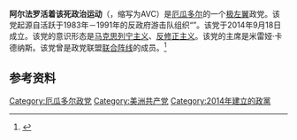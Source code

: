 '''阿尔法罗活着该死政治运动'''（{{lang-es|Movimiento Político Alfaro Vive Carajo}}，缩写为AVC）是[[厄瓜多尔|厄瓜多尔]]的一个[[极左翼|极左翼]]政党。该党起源自活跃于1983年－1991年的反政府游击队组织“{{le|阿尔法罗活着，该死！|¡Alfaro Vive, Carajo!}}”。该党于2014年9月18日成立。该党的意识形态是[[马克思列宁主义|马克思列宁主义]]、[[反修正主义|反修正主义]]。该党的主席是米雷娅·卡德纳斯。该党曾是政党联盟[[联合阵线_(厄瓜多尔)|联合阵线]]的成员。<ref name="histdict">{{cite web |title=Historical Dictionary of Terrorism |url=https://books.google.com.ec/books?id=aVcG7EkuPgAC |access-date=2017-03-13 |archive-date=2019-09-20 |archive-url=https://web.archive.org/web/20190920040728/https://books.google.com.ec/books?id=aVcG7EkuPgAC |dead-url=no }}</ref>

==参考资料==
{{reflist}}
{{厄瓜多爾小作品}}
[[Category:厄瓜多尔政党|Category:厄瓜多尔政党]]
[[Category:美洲共产党|Category:美洲共产党]]
[[Category:2014年建立的政黨|Category:2014年建立的政黨]]